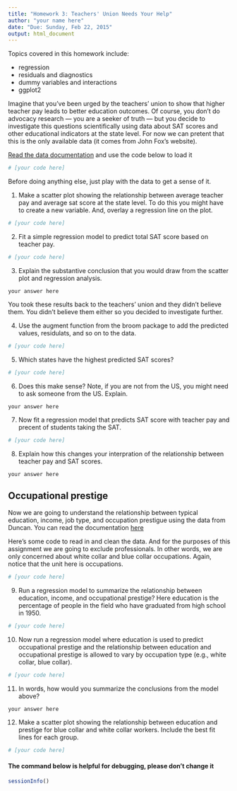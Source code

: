 ```yaml
---
title: "Homework 3: Teachers' Union Needs Your Help"
author: "your name here"
date: "Due: Sunday, Feb 22, 2015"
output: html_document
---
```


Topics covered in this homework include:

- regression
- residuals and diagnostics
- dummy variables and interactions
- ggplot2

Imagine that you've been urged by the teachers' union to show that higher teacher pay leads to better education outcomes.  Of course, you don't do advocacy research --- you are a seeker of truth --- but you decide to investigate this questions scientifically using data about SAT scores and other educational indicators at the state level.  For now we can pretent that this is the only available data (it comes from John Fox's website).

[Read the data documentation](http://socserv.socsci.mcmaster.ca/jfox/Books/Applied-Regression-2E/datasets/States.pdf) and use the code below to load it
```r
# [your code here]
```

Before doing anything else, just play with the data to get a sense of it.

(@) Make a scatter plot showing the relationship between average teacher pay and average sat score at the state level.  To do this you might have to create a new variable.  And, overlay a regression line on the plot.

```r
# [your code here]
```

(@) Fit a simple regression model to predict total SAT score based on teacher pay.

```r
# [your code here]
```

(@) Explain the substantive conclusion that you would draw from the scatter plot and regression analysis.

```answer
your answer here
```

You took these results back to the teachers' union and they didn't believe them.  You didn't believe them either so you decided to investigate further.

(@) Use the augment function from the broom package to add the predicted values, residulats, and so on to the data.

```r
# [your code here]
```

(@) Which states have the highest predicted SAT scores?

```r
# [your code here]
```

(@) Does this make sense?  Note, if you are not from the US, you might need to ask someone from the US.  Explain.

```answer
your answer here
```

(@) Now fit a regression model that predicts SAT score with teacher pay and precent of students taking the SAT.

```r
# [your code here]
```

(@) Explain how this changes your interpration of the relationship between teacher pay and SAT scores.

```answer
your answer here
```

## Occupational prestige 

Now we are going to understand the relationship between typical education, income, job type, and occupation prestigue using the data from Duncan.  You can read the documentation [here](http://socserv.socsci.mcmaster.ca/jfox/Books/Applied-Regression-2E/datasets/Duncan.pdf)

Here's some code to read in and clean the data.  And for the purposes of this assignment we are going to exclude professionals.  In other words, we are only concerned about white collar and blue collar occupations.  Again, notice that the unit here is occupations.


```r
# [your code here]
```

(@) Run a regression model to summarize the relationship between education, income, and occupational prestige?   Here education is the percentage of people in the field who have graduated from high school in 1950.

```r
# [your code here]
```

(@) Now run a regression model where education is used to predict occupational prestige and the relationship between education and occupational prestige is allowed to vary by occupation type (e.g., white collar, blue collar).

```r
# [your code here]
```

(@)  In words, how would you summarize the conclusions from the model above?

```answer
your answer here
```

(@) Make a scatter plot showing the relationship between education and prestige for blue collar and white collar workers.  Include the best fit lines for each group.

```r
# [your code here]
```


#### The command below is helpful for debugging, please don't change it

```r
sessionInfo()
```


